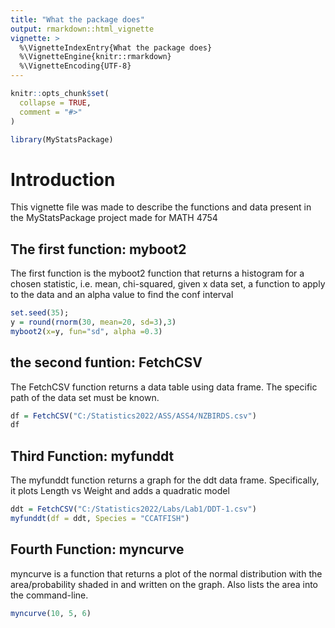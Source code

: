 ```yaml
---
title: "What the package does"
output: rmarkdown::html_vignette
vignette: >
  %\VignetteIndexEntry{What the package does}
  %\VignetteEngine{knitr::rmarkdown}
  %\VignetteEncoding{UTF-8}
---
```


```r
knitr::opts_chunk$set(
  collapse = TRUE,
  comment = "#>"
)
```

```r
library(MyStatsPackage)
```

# Introduction
This vignette file was made to describe the functions and data present in the MyStatsPackage project made for MATH 4754

## The first function: myboot2

The first function is the myboot2 function that returns a histogram for a chosen statistic, i.e. mean, chi-squared, given x data set, a function to apply to the data and an alpha value to find the conf interval
```r
set.seed(35); 
y = round(rnorm(30, mean=20, sd=3),3)
myboot2(x=y, fun="sd", alpha =0.3)
```

## the second funtion: FetchCSV
The FetchCSV function returns a data table using data frame. The specific path of the data set must be known.
```r
df = FetchCSV("C:/Statistics2022/ASS/ASS4/NZBIRDS.csv")
df
```

## Third Function: myfunddt 
The myfunddt function returns a graph for the ddt data frame. Specifically, it plots Length vs Weight and adds a quadratic model
```r
ddt = FetchCSV("C:/Statistics2022/Labs/Lab1/DDT-1.csv")
myfunddt(df = ddt, Species = "CCATFISH") 
```

## Fourth Function: myncurve
myncurve is a function that returns a plot of the normal distribution with the area/probability shaded in and written on the graph. Also lists the area into the command-line.

```r
myncurve(10, 5, 6)
```

